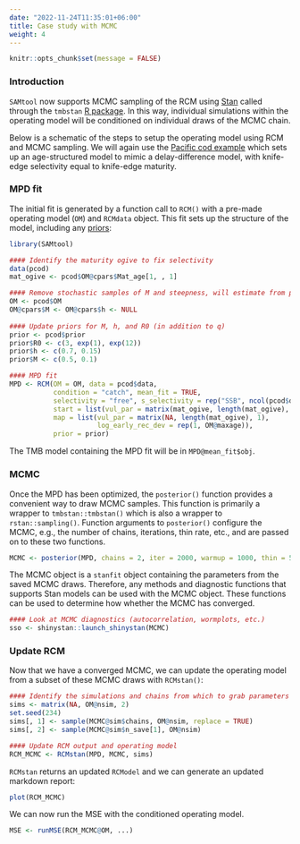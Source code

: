 ```yaml
---
date: "2022-11-24T11:35:01+06:00"
title: Case study with MCMC
weight: 4
---
```


```r
knitr::opts_chunk$set(message = FALSE) 
```

### Introduction
`SAMtool` now supports MCMC sampling of the RCM using [Stan](https://www.mc-stan.org) called through the `tmbstan` [R package](https://doi.org/10.1371/journal.pone.0197954). In this way, individual simulations within the operating model will be conditioned on individual draws of the MCMC chain.

Below is a schematic of the steps to setup the operating model using RCM and MCMC sampling. We will again use the [Pacific cod example](../3-case-study) which sets up an age-structured model to mimic a delay-difference model, with knife-edge selectivity equal to knife-edge maturity.

### MPD fit

The initial fit is generated by a function call to `RCM()` with a pre-made operating model (`OM`) and `RCMdata` object. This fit sets up the structure of the model, including any [priors](../../features-assessment-models/5-priors/):

```r
library(SAMtool)

#### Identify the maturity ogive to fix selectivity
data(pcod) 
mat_ogive <- pcod$OM@cpars$Mat_age[1, , 1]

#### Remove stochastic samples of M and steepness, will estimate from prior
OM <- pcod$OM
OM@cpars$M <- OM@cpars$h <- NULL
  
#### Update priors for M, h, and R0 (in addition to q)
prior <- pcod$prior
prior$R0 <- c(3, exp(1), exp(12))
prior$h <- c(0.7, 0.15)
prior$M <- c(0.5, 0.1)

#### MPD fit
MPD <- RCM(OM = OM, data = pcod$data, 
           condition = "catch", mean_fit = TRUE,
           selectivity = "free", s_selectivity = rep("SSB", ncol(pcod$data@Index)),
           start = list(vul_par = matrix(mat_ogive, length(mat_ogive), 1)),
           map = list(vul_par = matrix(NA, length(mat_ogive), 1),
                      log_early_rec_dev = rep(1, OM@maxage)),
           prior = prior)
```

The TMB model containing the MPD fit will be in `MPD@mean_fit$obj`.

### MCMC 
Once the MPD has been optimized, the `posterior()` function provides a convenient way to draw MCMC samples. This function is primarily a wrapper to `tmbstan::tmbstan()` which is also a wrapper to `rstan::sampling()`. Function arguments to `posterior()` configure the MCMC, e.g., the number of chains, iterations, thin rate, etc., and are passed on to these two functions.

```r
MCMC <- posterior(MPD, chains = 2, iter = 2000, warmup = 1000, thin = 5)
```

The MCMC object is a `stanfit` object containing the parameters from the saved MCMC draws. Therefore, any methods and diagnostic functions that supports Stan models can be used with the MCMC object. These functions can be used to determine how whether the MCMC has converged.

```r
#### Look at MCMC diagnostics (autocorrelation, wormplots, etc.)
sso <- shinystan::launch_shinystan(MCMC)
```

### Update RCM 

Now that we have a converged MCMC, we can update the operating model from a subset of these MCMC draws with `RCMstan()`:

```r
#### Identify the simulations and chains from which to grab parameters from the MCMC object
sims <- matrix(NA, OM@nsim, 2)
set.seed(234)
sims[, 1] <- sample(MCMC@sim$chains, OM@nsim, replace = TRUE)
sims[, 2] <- sample(MCMC@sim$n_save[1], OM@nsim)

#### Update RCM output and operating model
RCM_MCMC <- RCMstan(MPD, MCMC, sims)
```

`RCMstan` returns an updated `RCModel` and we can generate an updated markdown report:

```r
plot(RCM_MCMC)
```

We can now run the MSE with the conditioned operating model.

```r
MSE <- runMSE(RCM_MCMC@OM, ...)
```

